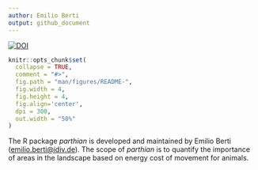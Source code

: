```yaml
---
author: Emilio Berti
output: github_document
---
```


[![DOI](https://zenodo.org/badge/DOI/10.5281/zenodo.10890031.svg)](https://doi.org/10.5281/zenodo.10890031)

```r
knitr::opts_chunk$set(
  collapse = TRUE,
  comment = "#>",
  fig.path = "man/figures/README-",
  fig.width = 4,
  fig.height = 4,
  fig.align='center',
  dpi = 300,
  out.width = "50%"
)
```

The R package _parthian_ is developed and maintained by Emilio Berti (<emilio.berti@idiv.de>).
The scope of _parthian_ is to quantify the importance of areas in the landscape based on energy cost of movement for animals.
